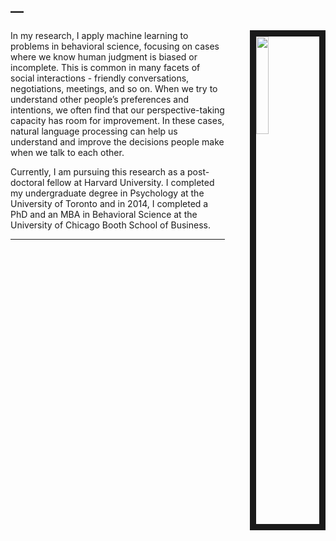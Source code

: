 ---
---

<link rel="stylesheet" href="styles.css" type="text/css">

<img src="images/mikeface.jpg" style="width:20%; border:10px solid; margin-right: 0px; margin-left: 40px" align="right">
      

In my research, I apply machine learning to problems in behavioral science, focusing on cases where we know human judgment is biased or incomplete. This is common in many facets of social interactions - friendly conversations, negotiations, meetings, and so on. When we try to understand other people's preferences and intentions, we often find that our perspective-taking capacity has room for improvement. In these cases, natural language processing can help us understand and improve the decisions people make when we talk to each other.

Currently, I am pursuing this research as a post-doctoral fellow at Harvard University. I completed my undergraduate degree in Psychology at the University of Toronto and in 2014, I completed a PhD and an MBA in Behavioral Science at the University of Chicago Booth School of Business.


***
